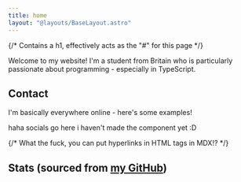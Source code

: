 ```yaml
---
title: home
layout: "@layouts/BaseLayout.astro"
---
```



{/* Contains a h1, effectively acts as the "#" for this page */}
<Greeting />

Welcome to my website! I'm a student from Britain who is particularly passionate about programming - especially in TypeScript.

## Contact
I'm basically everywhere online - here's some examples!

<div class="max-w-40 my-2">haha socials go here i haven't made the component yet :D</div>

{/* What the fuck, you can put hyperlinks in HTML tags in MDX!? */}
## Stats <span class="text-xs font-thin">(sourced from [my GitHub](//github.com/maisymoe))</span>
<GitHubStats />
